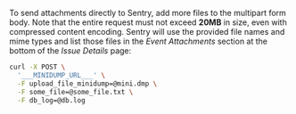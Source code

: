 To send attachments directly to Sentry, add more files to the multipart form
body. Note that the entire request must not exceed **20MB** in size, even with
compressed content encoding. Sentry will use the provided file names and mime
types and list those files in the _Event Attachments_ section at the bottom of
the _Issue Details_ page:

```bash
curl -X POST \
  '___MINIDUMP_URL___' \
  -F upload_file_minidump=@mini.dmp \
  -F some_file=@some_file.txt \
  -F db_log=@db.log
```
